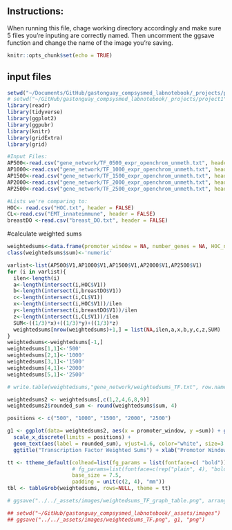 ## Instructions:
When running this file, chage working directory accordingly and make sure 5 files you're inputing are correctly named. Then uncomment the ggsave function and change the name of the image you're saving.


```r
knitr::opts_chunk$set(echo = TRUE)
```

## input files



```r

setwd("~/Documents/GitHub/gastonguay_compsysmed_labnotebook/_projects/project1")
# setwd("~/GitHub/gastonguay_compsysmed_labnotebook/_projects/project1")
library(readr)
library(tidyverse)
library(ggplot2)
library(ggpubr)
library(knitr)
library(gridExtra)
library(grid)

#Input Files:
AP500<-read.csv("gene_network/TF_0500_expr_openchrom_unmeth.txt", header = FALSE)
AP1000<-read.csv("gene_network/TF_1000_expr_openchrom_unmeth.txt", header = FALSE)
AP1500<-read.csv("gene_network/TF_1500_expr_openchrom_unmeth.txt", header = FALSE)
AP2000<-read.csv("gene_network/TF_2000_expr_openchrom_unmeth.txt", header = FALSE)
AP2500<-read.csv("gene_network/TF_2500_expr_openchrom_unmeth.txt", header = FALSE)

#Lists we're comparing to:
HOC<- read.csv("HOC.txt", header = FALSE)
CL<-read.csv("EMT_innateimmune", header = FALSE)
breastDO <-read.csv("breast_DO.txt", header = FALSE)
```

#calculate weighted sums
```r
weightedsums<-data.frame(promoter_window = NA, number_genes = NA, HOC_num= NA, HOC_perc= NA, breastDO_num= NA, breastDO_perc= NA, CLgenes_num=NA, CLgenes_perc=NA, sum=NA)
class(weightedsums$sum)<-'numeric'

varlist<-list(AP500$V1,AP1000$V1,AP1500$V1,AP2000$V1,AP2500$V1)
for (i in varlist){
  ilen<-length(i)
  a<-length(intersect(i,HOC$V1))
  b<-length(intersect(i,breastDO$V1))
  c<-length(intersect(i,CL$V1))
  x<-length(intersect(i,HOC$V1))/ilen
  y<-length(intersect(i,breastDO$V1))/ilen
  z<-length(intersect(i,CL$V1))/ilen
  SUM<-((1/3)*x)+((1/3)*y)+((1/3)*z)
  weightedsums[nrow(weightedsums)+1,] = list(NA,ilen,a,x,b,y,c,z,SUM)
}
weightedsums<-weightedsums[-1,]
weightedsums[1,1]<-'500'
weightedsums[2,1]<-'1000'
weightedsums[3,1]<-'1500'
weightedsums[4,1]<-'2000'
weightedsums[5,1]<-'2500'

# write.table(weightedsums,"gene_network/weightedsums_TF.txt", row.names=FALSE, quote = FALSE)

weightedsums2 <- weightedsums[,c(1,2,4,6,8,9)]
weightedsums2$rounded_sum <- round(weightedsums$sum, 4)

positions <- c("500", "1000", "1500", "2000", "2500")

g1 <- ggplot(data= weightedsums2, aes(x = promoter_window, y =sum)) + geom_bar(stat="identity", aes(fill = promoter_window)) +
  scale_x_discrete(limits = positions) +
  geom_text(aes(label = rounded_sum), vjust=1.6, color="white", size=3.5) +
  ggtitle("Transcription Factor Weighted Sums") + xlab("Promotor Window Size") +ylab("Weighted Sum") + theme(legend.position = "none")

tt <- ttheme_default(colhead=list(fg_params = list(fontface=c( "bold"))),
                     # fg_params=list(fontface=c(rep("plain", 4), "bold.italic")),
                     base_size = 7.5,
                     padding = unit(c(2, 4), "mm"))
tbl <- tableGrob(weightedsums, rows=NULL, theme = tt)

# ggsave("../../_assets/images/weightedsums_TF_graph_table.png", arrangeGrob(g1, tbl, nrow = 2, heights = c(3,1)), "png")

## setwd("~/GitHub/gastonguay_compsysmed_labnotebook/_assets/images")
## ggsave("../../_assets/images/weightedsums_TF.png", g1, "png")

```
